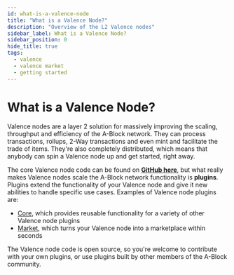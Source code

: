 ```yaml
---
id: what-is-a-valence-node
title: "What is a Valence Node?"
description: "Overview of the L2 Valence nodes"
sidebar_label: What is a Valence Node?
sidebar_position: 0
hide_title: true
tags:
  - valence
  - valence market
  - getting started
---
```


# What is a Valence Node?

Valence nodes are a layer 2 solution for massively improving the scaling, throughput and efficiency of the A-Block network. 
They can process transactions, rollups, 2-Way transactions and even mint and facilitate the trade of items. They're also completely 
distributed, which means that anybody can spin a Valence node up and get started, right away.

The core Valence node code can be found on <a href="https://github.com/ABlockOfficial/Valence"><b>GitHub here</b></a>, but what really makes 
Valence nodes scale the A-Block network functionality is **plugins**. Plugins extend the functionality of your Valence node and give it new abilities 
to handle specific use cases. Examples of Valence node plugins are:

- <a href="https://github.com/ABlockOfficial/valence_core">Core</a>, which provides reusable functionality for a variety of other Valence node plugins
- <a href="https://github.com/ABlockOfficial/valence_market">Market</a>, which turns your Valence node into a marketplace within seconds

The Valence node code is open source, so you're welcome to contribute with your own plugins, or use plugins built by other members of the A-Block community.